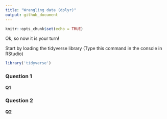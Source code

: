 ```yaml
---
title: "Wrangling data (dplyr)"
output: github_document
---
```


```r
knitr::opts_chunk$set(echo = TRUE)
```

Ok, so now it is your turn!

Start by loading the tidyverse library (Type this command in the console in RStudio)

```r
library('tidyverse')
```

### Question 1

__Q1__

### Question 2

__Q2__



